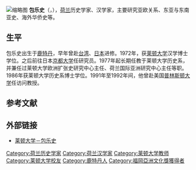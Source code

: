 [[File:Leonard_blusse-1617909690.jpeg|缩略图]]
'''包乐史'''（{{lang-nl|Leonard Blussé}}，{{bd|1946年|7月23日}}），[[荷兰|荷兰]]历史学家、汉学家，主要研究亚欧关系、东亚与东南亚史、海外华侨史等。

==生平==
包乐史出生于[[鹿特丹|鹿特丹]]，早年曾赴[[台湾|台湾]]、[[日本|日本]]进修。1972年，获[[莱顿大学|莱顿大学]]汉学博士学位。之后前往日本[[京都大学|京都大学]]任研究员。1977年起长期任教于莱顿大学历史系，并兼任过莱顿大学欧洲扩张史研究中心主任、荷兰国际亚洲研究中心主任等职。1986年获莱顿大学历史系博士学位。1991年至1992年间，他曾赴美国[[普林斯顿大学|普林斯顿大学]]任访问教授。{{r|sina}}{{r|nus}}

== 参考文献 ==
{{reflist|refs=
<ref name=sina>{{cite web|url=http://book.sina.com.cn/compose/2011-08-30/2154290458.shtml|title=荷兰汉学家包乐史(Leonard Blussé)简介|date=2011-08-30|publisher=新浪读书|access-date=2016-09-25|archive-date=2019-06-09|archive-url=https://web.archive.org/web/20190609190422/http://book.sina.com.cn/compose/2011-08-30/2154290458.shtml|dead-url=no}}</ref>
<ref name=nus>{{cite web|url=http://www.lib.nus.edu.sg/chz/chineseoverseas/oc_bls.htm|title=包乐史(Leonard Blusse)|publisher=新加坡国立大学海外华人研究|access-date=2016-09-25|archive-date=2017-01-05|archive-url=https://web.archive.org/web/20170105235534/http://www.lib.nus.edu.sg/chz/chineseoverseas/oc_bls.htm|dead-url=no}}</ref>
}}

== 外部链接 ==
* [http://www.universiteitleiden.nl/en/staffmembers/leonard-blusse-van-oud-alblas 莱顿大学－包乐史] {{Wayback|url=http://www.universiteitleiden.nl/en/staffmembers/leonard-blusse-van-oud-alblas |date=20201219052100 }}

{{Authority control}}

{{DEFAULTSORT:Blusse, Leonard}}
[[Category:荷兰历史学家|Category:荷兰历史学家]]
[[Category:荷兰汉学家|Category:荷兰汉学家]]
[[Category:莱顿大学教师|Category:莱顿大学教师]]
[[Category:莱顿大学校友|Category:莱顿大学校友]]
[[Category:鹿特丹人|Category:鹿特丹人]]
[[Category:福岡亞洲文化獎獲得者|Category:福岡亞洲文化獎獲得者]]